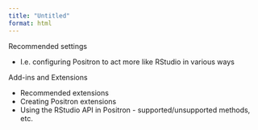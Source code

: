 ```yaml
---
title: "Untitled"
format: html
---
```


Recommended settings

* I.e. configuring Positron to act more like RStudio in various ways

Add-ins and Extensions

* Recommended extensions
* Creating Positron extensions
* Using the RStudio API in Positron - supported/unsupported methods, etc.
